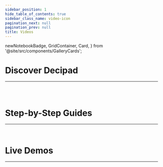 ```yaml
---
sidebar_position: 1
hide_table_of_contents: true
sidebar_class_name: video-icon
pagination_next: null
pagination_prev: null
title: Videos
---
```


  newNotebookBadge,
  GridContainer,
  Card,
} from '@site/src/components/GalleryCards';


# Discover Decipad

---

<br />

<VideoGridContainer>
  <VideoCard
    img2="/docs/img/thumbnails/thumbnail-first-notebook.png"
    title="Get started with Decipad"
    notebook="/docs/quick-start/notebooks#video-create-your-first-notebook"
    description="Decipad is an interactive notebook where you can create and explain calculations, empowering you to make better decisions with numbers."
  />
  <VideoCard
    img2="/docs/img/thumbnails/thumbnail-drag.png"
    title="Drag and Drop! Build models faster"
    notebook="https://www.loom.com/share/596f645bf4d448389677ff355214b75d"
    description="The drag and drop feature in Decipad allows you to easily organize and manipulate your data to do calculations and explain results."
  />
  <VideoCard
    img2="/docs/img/thumbnails/thumbnail-tables.png"
    title="Create Tables on Decipad"
    notebook="/docs/quick-start/tables"
    description="Tables help you organize your numbers and create quick calculations."
  />
  <VideoCard
    img2="/docs/img/thumbnails/thumbnail-data-views.png"
    title="Explore data with Data Views"
    notebook="/docs/quick-start/data-views"
    description="Data views are a quick and easy way to create summarized snapshots from a table to help you present meaningful insights."
  />
  <VideoCard
    img2="/docs/img/thumbnails/thumbnail-units.png"
    title="Number Units"
    notebook="/docs/advanced/units"
    description="Add context to your calculations with units."
  />
    <VideoCard
    img2="/docs/img/thumbnails/thumbnail-embeds.png"
    title="Decipad Embeds"
    notebook="/docs/share/embeds"
    description="Embed your notebook to make your pages and documents interactive."
  />
  <VideoCard
    img2="/docs/img/thumbnails/thumbnail-code-integrations.png"
    title="Code Integrations"
    notebook="/docs/integrations/code"
    description="Run custom javascript code inside your notebooks to fetch data."
  />
  <VideoCard
    img2="/docs/img/thumbnails/thumbnail-sql-integrations.png"
    title="SQL Integrations"
    notebook="https://youtu.be/irTKNI61DPA"
    description="Run custom SQL queries inside your notebooks to fetch data."
  />
  <VideoCard
    img2="/docs/img/thumbnails/thumbnail-api-secrets.png"
    title="API Secret Keys"
    notebook="https://www.loom.com/share/c3d2177a8b744ea7b8a939bdbd3881dc"
    description="Setup API secret keys on your workspace to ensure secure access to your keys by restricting unauthorized users."
  />
</VideoGridContainer>

<br />

# Step-by-Step Guides

---

<br />

<VideoGridContainer>
  <VideoCard
    img2="/docs/img/thumbnails/thumbnail-dcf-apple.png"
    title="Apple Discounted Cash Flow (DCF) Valuation"
    notebook="https://www.loom.com/share/ec90720997e94307ba93ec9a7354312e"
    description="Learn how to create your own DCF model on Decipad using Apple's ($AAPL) stock as an example."
  />
  <VideoCard
    img2="/docs/img/thumbnails/thumbnail-sales-comission.png"
    title="A tiered rate sales commission plan on Decipad"
    notebook="https://www.loom.com/share/7978e120058942cd9ce5c2981238e6d2"
    description="Create interactive commission plans to help your sales team understand their variable compensation better."
  />
</VideoGridContainer>

# Live Demos

---

<br />

<VideoGridContainer>
  <VideoCard
    img2="/docs/img/thumbnails/thumbnail-talking-numbers1.png"
    title="Talking Numbers #1: The Future of Numbers Beyond Spreadsheets "
    notebook="https://www.loom.com/share/575ce42dbfc44f8b8bd1bafc7a834c16"
    description="Learn how to build an interactive bussiness model on Decipad and get to know our latest features: data integrations and AI-assisted narratives."
  />
</VideoGridContainer>
